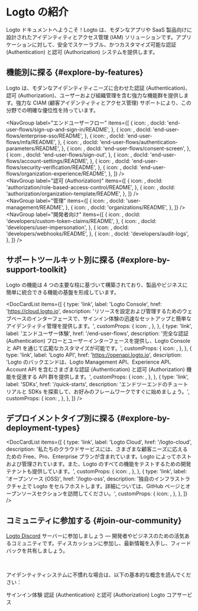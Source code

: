 
# Logto の紹介

Logto ドキュメントへようこそ！Logto は、モダンなアプリや SaaS 製品向けに設計されたアイデンティティとアクセス管理 (IAM) ソリューションです。アプリケーションに対して、安全でスケーラブル、かつカスタマイズ可能な認証 (Authentication) と認可 (Authorization) システムを提供します。

## 機能別に探る \{#explore-by-features}

Logto は、モダンなアイデンティティニーズに合わせた認証 (Authentication)、認可 (Authorization)、ユーザーおよび組織管理を含む強力な機能群を提供します。強力な CIAM (顧客アイデンティティとアクセス管理) サポートにより、この分野での明確な優位性を持っています。

<NavGroup
  label="エンドユーザーフロー"
  items={[
    {
      icon: <SignInIcon />,
      docId: 'end-user-flows/sign-up-and-sign-in/README',
    },
    {
      icon: <SsoIcon />,
      docId: 'end-user-flows/enterprise-sso/README',
    },
    {
      icon: <LockIcon />,
      docId: 'end-user-flows/mfa/README',
    },
    {
      icon: <ScreenIcon />,
      docId: 'end-user-flows/authentication-parameters/README',
    },
    {
      icon: <SecurityIcon />,
      docId: 'end-user-flows/consent-screen',
    },
    {
      icon: <SignOutIcon />,
      docId: 'end-user-flows/sign-out',
    },
    {
      icon: <GearIcon />,
      docId: 'end-user-flows/account-settings/README',
    },
    {
      icon: <SecurityIcon />,
      docId: 'end-user-flows/security-verification/README',
    },
    {
      icon: <OrganizationIcon />,
      docId: 'end-user-flows/organization-experience/README',
    },
  ]}
/>
<br />
<NavGroup
  label="認可 (Authorization)"
  items={[
    {
      icon: <AuthorizationIcon />,
      docId: 'authorization/role-based-access-control/README',
    },
    {
      icon: <AuthorizationIcon />,
      docId: 'authorization/organization-template/README',
    },
  ]}
/>
<br />
<NavGroup
  label="管理"
  items={[
    {
      icon: <UserManagementIcon />,
      docId: 'user-management/README',
    },
    {
      icon: <OrganizationIcon />,
      docId: 'organizations/README',
    },
  ]}
/>
<br />
<NavGroup
  label="開発者向け"
  items={[
    {
      icon: <GearPlusIcon />,
      docId: 'developers/custom-token-claims/README',
    },
    {
      icon: <ImpersonationIcon />,
      docId: 'developers/user-impersonation',
    },
    {
      icon: <WebhookIcon />,
      docId: 'developers/webhooks/README',
    },
    {
      icon: <AuditLogIcon />,
      docId: 'developers/audit-logs',
    },
  ]}
/>

## サポートツールキット別に探る \{#explore-by-support-toolkit}

Logto の機能は 4 つの主要な柱に基づいて構築されており、製品やビジネスに簡単に統合できる機能の基盤を形成しています。

<DocCardList
  items={[
    {
      type: 'link',
      label: 'Logto Console',
      href: 'https://cloud.logto.io',
      description:
        'リソースを設定および管理するためのウェブベースのインターフェースで、サインイン体験の迅速なセットアップと簡単なアイデンティティ管理を提供します。',
      customProps: {
        icon: <LogtoConsoleIcon />,
      },
    },
    {
      type: 'link',
      label: 'エンドユーザー体験',
      href: '/end-user-flows',
      description:
        '完全な認証 (Authentication) フローとユーザーインターフェースを提供し、Logto Console と API を通じて広範なカスタマイズが可能です。',
      customProps: {
        icon: <ExperienceIcon />,
      },
    },
    {
      type: 'link',
      label: 'Logto API',
      href: 'https://openapi.logto.io',
      description:
        'Logto のバックエンドは、Logto Management API、Experience API、Account API を含むさまざまな認証 (Authentication) と認可 (Authorization) 機能を促進する API 群を提供します。',
      customProps: {
        icon: <LogtoApiIcon />,
      },
    },
    {
      type: 'link',
      label: 'SDKs',
      href: '/quick-starts',
      description:
        'エンドツーエンドのチュートリアルと SDKs を探索して、お好みのフレームワークですぐに始めましょう。',
      customProps: {
        icon: <SdkIcon />,
      },
    },
  ]}
/>

## デプロイメントタイプ別に探る \{#explore-by-deployment-types}

<DocCardList
  items={[
    {
      type: 'link',
      label: 'Logto Cloud',
      href: '/logto-cloud',
      description:
        '私たちのクラウドサービスには、さまざまな顧客ニーズに応えるための Free、Pro、Enterprise プランが含まれています。Logto によってホストおよび管理されています。また、Logto のすべての機能をテストするための開発テナントも提供しています。',
      customProps: {
        icon: <CloudIcon />,
      },
    },
    {
      type: 'link',
      label: 'オープンソース (OSS)',
      href: '/logto-oss',
      description:
        '独自のインフラストラクチャ上で Logto をセルフホストします。詳細については、GitHub ページとオープンソースセクションを訪問してください。',
      customProps: {
        icon: <OpenSourceIcon />,
      },
    },
  ]}
/>

## コミュニティに参加する \{#join-our-community}

[Logto Discord](https://discord.gg/UEPaF3j5e6) サーバーに参加しましょう — 開発者やビジネスのための活気あるコミュニティです。ディスカッションに参加し、最新情報を入手し、フィードバックを共有しましょう。

<br />

アイデンティティシステムに不慣れな場合は、以下の基本的な概念を読んでください：

<Url href="/concepts/sign-in-experience">サインイン体験</Url>
<Url href="/concepts/authn-vs-authz">認証 (Authentication) と認可 (Authorization)</Url>
<Url href="/concepts/core-service">Logto コアサービス</Url>
